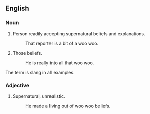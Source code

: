 ==English==
===Noun===
#Person readily accepting supernatural beliefs and explanations.
#:That reporter is a bit of a woo woo.
#Those beliefs.
#:He is really into all that woo woo.
<P>The term is slang in all examples.
===Adjective===
#Supernatural, unrealistic.
#:He made a living out of woo woo beliefs.